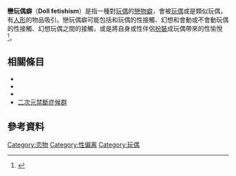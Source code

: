 {{original research|time=2015-03-16T16:15:26+00:00}}

'''戀玩偶癖'''（'''Doll fetishism'''）是指一種對[[玩偶|玩偶]]的[[戀物癖|戀物癖]]，會被[[玩偶|玩偶]]或是類似玩偶，有[[人形|人形]]的物品吸引。戀玩偶癖可能包括和玩偶的性接觸、幻想和會動或不會動玩偶的性接觸、幻想玩偶之間的接觸，或是將自身或性伴侶[[角色扮演|扮裝]]成玩偶帶來的性愉悅<ref name="Aggrawal2008">{{cite book|author=Anil Aggrawal|title=Forensic and Medico-legal Aspects of Sexual Crimes and Unusual Sexual Practices|url=http://books.google.com/books?id=uNkNhPZQprcC&pg=PA122|date=22 December 2008|publisher=CRC Press|isbn=978-1-4200-4309-9|pages=122–}}</ref>。

==相關條目==
*{{link-en|RealDoll|RealDoll}}
*{{link-en|戀機器人癖|Robot fetishism}}
*{{link-en|性玩物化|Sexual objectification}}
*[[二次元禁斷症候群|二次元禁斷症候群]]

==參考資料==
{{reflist}}

[[Category:恋物|Category:恋物]]
[[Category:性偏离|Category:性偏离]]
[[Category:玩偶|Category:玩偶]]

{{Sex-stub}}